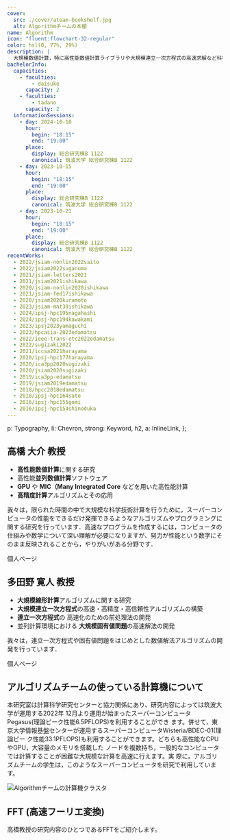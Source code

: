 ```yaml
---
cover:
  src: ./cover/ateam-bookshelf.jpg
  alt: Algorithmチームの本棚
name: Algorithm
icon: "fluent:flowchart-32-regular"
color: hsl(0, 77%, 29%)
description: |
  大規模数値計算，特に高性能数値計算ライブラリや大規模連立一次方程式の高速求解など科学技術計算に関する研究を行っています
bachelorInfo:
  capacities:
    - faculties:
        - daisuke
      capacity: 2
    - faculties:
        - tadano
      capacity: 2
  informationSessions:
    - day: 2024-10-10
      hour:
        begin: "18:15"
        end: "19:00"
      place:
        display: 総合研究棟B 1122
        canonical: 筑波大学 総合研究棟B 1122
    - day: 2023-10-15
      hour:
        begin: "18:15"
        end: "19:00"
      place:
        display: 総合研究棟B 1122
        canonical: 筑波大学 総合研究棟B 1122
    - day: 2023-10-21
      hour:
        begin: "18:15"
        end: "19:00"
      place:
        display: 総合研究棟B 1122
        canonical: 筑波大学 総合研究棟B 1122
recentWorks:
  - 2022/jsiam-nonlin2022saito
  - 2022/jsiam2022suganuma
  - 2021/jsiam-letters2021
  - 2021/jsiam2021ishikawa
  - 2020/jsiam-nonlin2020ishikawa
  - 2021/jsiam-fed17ishikawa
  - 2020/jsiam2020kuramoto
  - 2023/jsiam-mat30ishikawa
  - 2024/ipsj-hpc195nagahashi
  - 2024/ipsj-hpc194kawakami
  - 2023/ipsj2023yamaguchi
  - 2023/hpcasia-2023edamatsu
  - 2022/ieee-trans-etc2022edamatsu
  - 2022/sugizaki2022
  - 2021/iccsa2021harayama
  - 2020/ipsj-hpc177harayama
  - 2020/ica3pp2020sugizaki
  - 2020/jsiam2020sugizaki
  - 2019/ica3pp-edamatsu
  - 2019/jsiam2019edamatsu
  - 2018/hpcc2018edamatsu
  - 2018/ipsj-hpc164sato
  - 2016/ipsj-hpc155gomi
  - 2016/ipsj-hpc154shinoduka
---
```



  p: Typography,
  li: Chevron,
  strong: Keyword,
  h2,
  a: InlineLink,
};

## 高橋 大介 教授

- **高性能数値計算**に関する研究
- 高性能**並列数値計算**ソフトウェア
- **GPU** や **MIC（Many Integrated Core** などを用いた高性能計算
- **高精度計算**アルゴリズムとその応用

我々は，限られた時間の中で大規模な科学技術計算を行うために，スーパーコンピュータの性能をできるだけ発揮できるようなアルゴリズムやプログラミングに関する研究を行っています．高速なプログラムを作成するには，コンピュータの仕組みや数学について深い理解が必要になりますが、努力が性能という数字にそのまま反映されることから，やりがいがある分野です．

<ReadMoreLink href="https://www.hpcs.cs.tsukuba.ac.jp/~daisuke/">
  個人ページ
</ReadMoreLink>

## 多田野 寛人 教授

- **大規模線形計算**アルゴリズムに関する研究
- **大規模連立一次方程式**の高速・高精度・高信頼性アルゴリズムの構築
- **連立一次方程式**の 高速化のための前処理法の開発
- 並列計算環境における **大規模固有値問題**の高速解法の開発

我々は，連立一次方程式や固有値問題をはじめとした数値解法アルゴリズムの開発を行っています．

<ReadMoreLink href="https://www.hpcs.cs.tsukuba.ac.jp/~tadano/">
  個人ページ
</ReadMoreLink>

## アルゴリズムチームの使っている計算機について

<HStack template="50% 1fr">

本研究室は計算科学研究センターと協力関係にあり、研究内容によっては筑波大学が運用する2022年 12月より運用が始まったスーパーコンピュータPegasus(理論ピーク性能6.5PFLOPS)を利用することができ ます。併せて，東京大学情報基盤センターが運用するスーパーコンピュータWisteria/BDEC-01(理論ピー ク性能33.1PFLOPS)も利用することができます。どちらも高性能なCPUやGPU，大容量のメモリを搭載した ノードを複数持ち，一般的なコンピュータでは計算することが困難な大規模な計算を高速に行えます。実 際に，アルゴリズムチームの学生は，このようなスーパーコンピュータを研究で利用しています。

<Image
  src={ServerImage}
  alt="Algorithmチームの計算機クラスタ"
/>
</HStack>

## FFT (高速フーリエ変換)

高橋教授の研究内容のひとつであるFFTをご紹介します。

<YoutubeContainer>
  <Youtube
    src="https://www.youtube.com/embed/GPJx5JTGQEU"
    title="配信講義 計算科学技術特論B (2020) 第6回"
  />
</YoutubeContainer>
